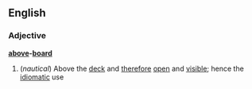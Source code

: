 ==English==
===Adjective===
'''[[above]]-[[board]]'''
#(''nautical'') Above the [[deck]] and [[therefore]] [[open]] and [[visible]]; hence the [[idiomatic]] use